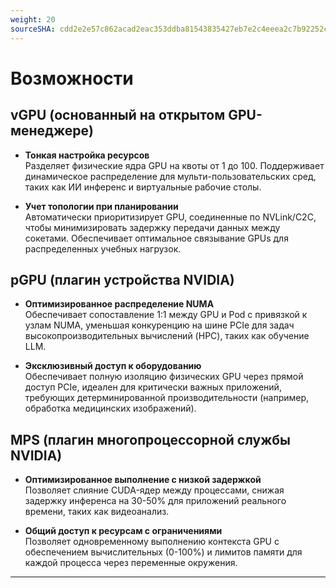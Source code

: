 ```yaml
---
weight: 20
sourceSHA: cdd2e2e57c862acad2eac353ddba81543835427eb7e2c4eeea2c7b92252c14e5
---
```


# Возможности

## vGPU (основанный на открытом GPU-менеджере)

- **Тонкая настройка ресурсов**\
  Разделяет физические ядра GPU на квоты от 1 до 100. Поддерживает динамическое распределение для мульти-пользовательских сред, таких как ИИ инференс и виртуальные рабочие столы.

- **Учет топологии при планировании**\
  Автоматически приоритизирует GPU, соединенные по NVLink/C2C, чтобы минимизировать задержку передачи данных между сокетами. Обеспечивает оптимальное связывание GPUs для распределенных учебных нагрузок.

## pGPU (плагин устройства NVIDIA)

- **Оптимизированное распределение NUMA**\
  Обеспечивает сопоставление 1:1 между GPU и Pod с привязкой к узлам NUMA, уменьшая конкуренцию на шине PCIe для задач высокопроизводительных вычислений (HPC), таких как обучение LLM.

- **Эксклюзивный доступ к оборудованию**\
  Обеспечивает полную изоляцию физических GPU через прямой доступ PCIe, идеален для критически важных приложений, требующих детерминированной производительности (например, обработка медицинских изображений).

## MPS (плагин многопроцессорной службы NVIDIA)

- **Оптимизированное выполнение с низкой задержкой**\
  Позволяет слияние CUDA-ядер между процессами, снижая задержку инференса на 30-50% для приложений реального времени, таких как видеоанализ.

- **Общий доступ к ресурсам с ограничениями**\
  Позволяет одновременному выполнению контекста GPU с обеспечением вычислительных (0-100%) и лимитов памяти для каждой процесса через переменные окружения.

---
